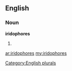 ==English==

===Noun===
'''iridophores'''

# {{plural of|[[iridophore]]}}

[[Category:English plurals]]

[[ar:iridophores]]
[[my:iridophores]]